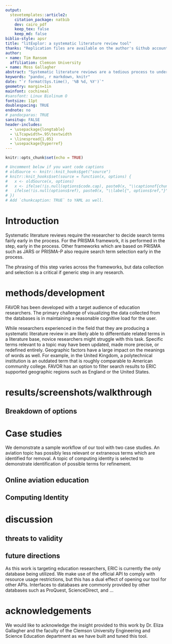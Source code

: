 ```yaml
---
output: 
  stevetemplates::article2:
    citation_package: natbib
    dev: cairo_pdf
    keep_tex: false
    keep_md: false
biblio-style: apsr
title: "litExplor: a systematic literature review tool"
thanks: "Replication files are available on the author's Github account (https://github.com/ransomts/ed_database_explor). **Current version**: `r format(Sys.time(), '%B %d, %Y')`; **Corresponding author**: tsranso@clemson.edu."
author:
- name: Tim Ransom
  affiliation: Clemson University
- name: Moss Gallagher
abstract: "Systematic literature reviews are a tedious process to undertake. Even experienced researchers have difficulty balancing the large numbers of decisions that must be made to produce a quality review. Frameworks like PRISMA have been developed by the research community to provide a roadmap for their production and to ensure quality. However, there is a major task at the beginning of such processes in deciding the proper search terms to query the literature for."
keywords: "pandoc, r markdown, knitr"
date: "`r format(Sys.time(), '%B %d, %Y')`"
geometry: margin=1in
mainfont: cochineal
#sansfont: Linux Biolinum O
fontsize: 11pt
doublespacing: TRUE
endnote: no
# pandocparas: TRUE
sansitup: FALSE
header-includes:
  - \usepackage{longtable}
  - \LTcapwidth=.95\textwidth
  - \linespread{1.05}
  - \usepackage{hyperref}
---
```


```r
knitr::opts_chunk$set(echo = TRUE)

# Uncomment below if you want code captions
# oldSource <- knitr::knit_hooks$get("source")
# knitr::knit_hooks$set(source = function(x, options) {
#   x <- oldSource(x, options)
#   x <- ifelse(!is.null(options$code.cap), paste0(x, "\\captionof{chunk}{", options$code.cap,"}"), x)
#   ifelse(!is.null(options$ref), paste0(x, "\\label{", options$ref,"}"), x)
# })
# Add `chunkcaption: TRUE` to YAML as well.
```



# Introduction

Systematic literature reviews require the researcher to decide search terms fairly early in the process. For the PRISMA framework, it is performed in the <insert number of step> step, early in the process. Other frameworks which are based on PRISMA such as JARS or PRISMA-P also require search term selection early in the process. 

The phrasing of this step varies across the frameworks, but data collection and selection is a critical if generic step in any research. 


# methods/development

FAVOR has been developed with a target audience of education researchers. The primary challenge of visualizing the data collected from the databases is in maintaining a reasonable cognitive load for the user. 

While researchers experienced in the field that they are producing a systematic literature review in are likely able to differentiate related terms in a literature base, novice researchers might struggle with this task. 
Specific terms relevant to a topic may have been updated, made more precise, or redefined entirely. 
Geographic factors have a large impact on the meanings of words as well. For example, in the United Kingdom, a polytechnical institution is an outdated term that is roughly comparable to American community college. 
FAVOR has an option to filter search results to ERIC supported geographic regions such as England or the United States.

# results/screenshots/walkthrough

## Breakdown of options

# Case studies

We demonstrate a sample workflow of our tool with two case studies. 
An aviation topic has  possibly less relevant or extraneous terms which are identified for removal. 
A topic of computing identity is selected to demonstrate identification of possible terms for refinement.

## Online aviation education

## Computing Identity

# discussion

## threats to validity

## future directions

As this work is targeting education researchers, ERIC is currently the only database being utilized. We make use of the official API to comply with resource usage restrictions, but this has a dual effect of opening our tool for other APIs. Interfaces to databases are commonly provided by other databases such as ProQuest, ScienceDirect, and ...


# acknowledgements
We would like to acknowledge the insight provided to this work by Dr. Eliza Gallagher and the faculty of the Clemson University Engineering and Science Education department as we have built and tuned this tool.

